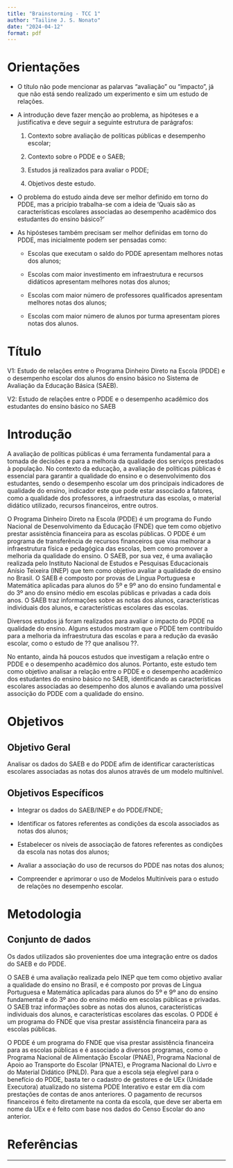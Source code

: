```yaml
---
title: "Brainstorming - TCC 1"
author: "Tailine J. S. Nonato"
date: "2024-04-12"
format: pdf
---
```


# Orientações

* O título não pode mencionar as palarvas "avaliação" ou "impacto", já que não está sendo realizado um experimento e sim um estudo de relações.

* A introdução deve fazer menção ao problema, as hipóteses e a justificativa e deve seguir a seguinte estrutura de parágrafos: 

    1. Contexto sobre avaliação de políticas públicas e desempenho escolar; 
    
    2. Contexto sobre o PDDE e o SAEB; 
    
    3. Estudos já realizados para avaliar o PDDE; 
    
    4. Objetivos deste estudo.

* O problema do estudo ainda deve ser melhor definido em torno do PDDE, mas a pricípio trabalha-se com a ideia de 'Quais são as características escolares associadas ao desempenho acadêmico dos estudantes do ensino básico?'

* As hipósteses também precisam ser melhor definidas em torno do PDDE, mas inicialmente podem ser pensadas como:

    + Escolas que executam o saldo do PDDE apresentam melhores notas dos alunos;

    + Escolas com maior investimento em infraestrutura e recursos didáticos apresentam melhores notas dos alunos;

    + Escolas com maior número de professores qualificados apresentam melhores notas dos alunos;

    + Escolas com maior número de alunos por turma apresentam piores notas dos alunos.


# Título

V1: Estudo de relações entre o Programa Dinheiro Direto na Escola (PDDE) e o desempenho escolar dos alunos do ensino básico no Sistema de Avaliação da Educação Básica (SAEB).

V2: Estudo de relações entre o PDDE e o desempenho acadêmico dos estudantes do ensino básico no SAEB

# Introdução

A avaliação de políticas públicas é uma ferramenta fundamental para a tomada de decisões e para a melhoria da qualidade dos serviços prestados à população. No contexto da educação, a avaliação de políticas públicas é essencial para garantir a qualidade do ensino e o desenvolvimento dos estudantes, sendo o desempenho escolar um dos principais indicadores de qualidade do ensino, indicador este que pode estar associado a fatores, como a qualidade dos professores, a infraestrutura das escolas, o material didático utilizado, recursos financeiros, entre outros.

O Programa Dinheiro Direto na Escola (PDDE) é um programa do Fundo Nacional de Desenvolvimento da Educação (FNDE) que tem como objetivo prestar assistência financeira para as escolas públicas. O PDDE é um programa de transferência de recursos financeiros que visa melhorar a infraestrutura física e pedagógica das escolas, bem como promover a melhoria da qualidade do ensino. O SAEB, por sua vez, é uma avaliação realizada pelo Instituto Nacional de Estudos e Pesquisas Educacionais Anísio Teixeira (INEP) que tem como objetivo avaliar a qualidade do ensino no Brasil. O SAEB é composto por provas de Língua Portuguesa e Matemática aplicadas para alunos do 5º e 9º ano do ensino fundamental e do 3º ano do ensino médio em escolas públicas e privadas a cada dois anos. O SAEB traz informações sobre as notas dos alunos, características individuais dos alunos, e características escolares das escolas.

Diversos estudos já foram realizados para avaliar o impacto do PDDE na qualidade do ensino. Alguns estudos mostram que o PDDE tem contribuído para a melhoria da infraestrutura das escolas e para a redução da evasão escolar, como o estudo de ?? que analisou ??. 

No entanto, ainda há poucos estudos que investigam a relação entre o PDDE e o desempenho acadêmico dos alunos. Portanto, este estudo tem como objetivo analisar a relação entre o PDDE e o desempenho acadêmico dos estudantes do ensino básico no SAEB, identificando as características escolares associadas ao desempenho dos alunos e avaliando uma possível associção do PDDE com a qualidade do ensino.


# Objetivos
## Objetivo Geral
Analisar os dados do SAEB e do PDDE afim de identificar características escolares associadas as notas dos alunos através de um modelo multinível.

## Objetivos Específicos
- Integrar os dados do SAEB/INEP e do PDDE/FNDE;

- Identificar os fatores referentes as condições da escola associados as notas dos alunos;

- Estabelecer os níveis de associação de fatores referentes as condições da escola nas notas dos alunos;

- Avaliar a associação do uso de recursos do PDDE nas notas dos alunos;

- Compreender e aprimorar o uso de Modelos Multiníveis para o estudo de relações no desempenho escolar. 

# Metodologia

## Conjunto de dados
Os dados utilizados são provenientes doe uma integração entre os dados do SAEB e do PDDE. 

O SAEB é uma avaliação realizada pelo INEP que tem como objetivo avaliar a qualidade do ensino no Brasil, e é composto por provas de Língua Portuguesa e Matemática aplicadas para alunos do 5º e 9º ano do ensino fundamental e do 3º ano do ensino médio em escolas públicas e privadas. O SAEB traz informações sobre as notas dos alunos, características individuais dos alunos, e características escolares das escolas. O PDDE é um programa do FNDE que visa prestar assistência financeira para as escolas públicas. 

O PDDE é um programa do FNDE que visa prestar assistência financeira para as escolas públicas e é associado a diversos programas, como o Programa Nacional de Alimentação Escolar (PNAE), Programa Nacional de Apoio ao Transporte do Escolar (PNATE), e Programa Nacional do Livro e do Material Didático (PNLD). Para que a escola seja elegível para o benefício do PDDE, basta ter o cadastro de gestores e de UEx (Unidade Executora) atualizado no sistema PDDE Interativo e estar em dia com prestações de contas de anos anteriores. O pagamento de recursos financeiros é feito diretamente na conta da escola, que deve ser aberta em nome da UEx e é feito com base nos dados do Censo Escolar do ano anterior. 

# Referências


-------------------------------------------------------